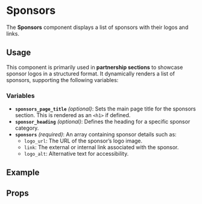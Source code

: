 
<Meta title="Organisms/Sponsors" of={Stories} />

# Sponsors

The **Sponsors** component displays a list of sponsors with their logos and links.

## Usage

This component is primarily used in **partnership sections** to showcase sponsor logos in a structured format. It dynamically renders a list of sponsors, supporting the following variables:

### Variables

- **`sponsors_page_title`** *(optional)*: Sets the main page title for the sponsors section. This is rendered as an `<h1>` if defined.
- **`sponsor_heading`** *(optional)*: Defines the heading for a specific sponsor category.
- **`sponsors`** *(required)*: An array containing sponsor details such as:
  - `logo_url`: The URL of the sponsor’s logo image.
  - `link`: The external or internal link associated with the sponsor.
  - `logo_alt`: Alternative text for accessibility.

## Example

<Canvas of={Stories.Sponsors} />

## Props

<Controls of={Stories.Sponsors} />
